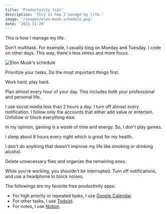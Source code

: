 ```yaml
---
title: 'Productivity tips'
description: 'This is how I manage my life.'
image: '/images/elon-musk-schedule.png'
date: '2021-11-29'
---
```


This is how I manage my life.

Don't multitask. For example, I usually blog on Monday and Tuesday. I code on other days. This way, there's less stress and more focus.

<Image
  alt="Elon Musk's schedule"
  src='/images/elon-musk-schedule.png'
  width={1920}
  height={1080}
  priority
/>

Prioritize your tasks. Do the most important things first.

Work hard, play hard.

Plan almost every hour of your day. This includes both your professional and personal life.

I use social media less than 2 hours a day. I turn off almost every notification. I follow only the accounts that either add value or entertain. Unfollow or block everything else.

In my opinion, gaming is a waste of time and energy. So, I don't play games.

I sleep about 8 hours every night which is great for my health.

I don't do anything that doesn't improve my life like smoking or drinking alcohol.

Delete unnecessary files and organize the remaining ones.

While you're working, you shouldn't be interrupted. Turn off notifications, and use a headphone to block noises.

The followings are my favorite free productivity apps.

- For high priority or repeated tasks, I use [Google Calendar](https://google.com/calendar).
- For other tasks, I use [Todoist](https://todoist.com).
- For notes, I use [Notion](https://www.notion.so).
